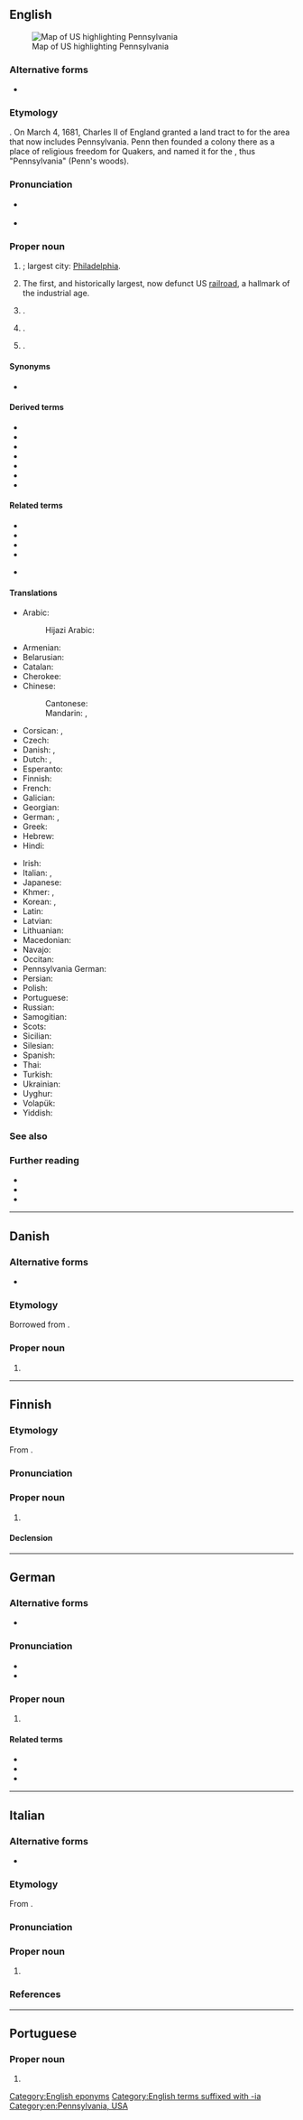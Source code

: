 {{also|Pennsylvânia}}
==English==
{{wikipedia|Pennsylvania (disambiguation)|Pennsylvania|lang=en}}
[[File:Map of USA PA.svg|thumb|right|Map of US highlighting Pennsylvania]]

===Alternative forms===
* {{l|en|Pensylvania}}

===Etymology===
{{af|en|Penn|sylvan|-ia|gloss1=William Penn|gloss2=woods|gloss3=land}}.
On March 4, 1681, Charles II of England granted a land tract to {{w|lang=en|William Penn}} for the area that now includes Pennsylvania. Penn then founded a colony there as a place of religious freedom for Quakers, and named it for the {{uder|en|la|[[sylva]], [[silva]]|gloss=meaning "wood"}}, thus "Pennsylvania" (Penn's woods).

===Pronunciation===
* {{a|UK|US}} {{IPA|en|/ˌpɛnsɪlˈveɪni.ə/|/ˌpɛnsɪlˈveɪnjə/}}
* {{audio|en|en-us-Pennsylvania.ogg|Audio (US)}}
*: {{rhymes|en|eɪniə|s=5}}

===Proper noun===
{{en-proper noun}}

# {{place|en|state|c/USA|capital=Harrisburg}}; largest city: [[Philadelphia]].
# The first, and historically largest, now defunct US [[railroad]], a hallmark of the industrial age.
# {{place|en|unincorporated community|co/Mobile County|s/Alabama|c/USA}}.
# {{place|en|suburb|city/Exeter|co/Devon|cc/England}} {{q|[[OS]] grid ref SX9294}}.
# {{place|en|hamlet|par/Cold Ashton|uauth/South Gloucestershire|co/Gloucestershire|cc/England}} {{q|OS grid ref ST7473}}.

====Synonyms====
* {{sense|US state}} {{l|en|PA}}

====Derived terms====
{{der-top}}
* {{l|en|PA}}
* {{l|en|Penn Station}}
* {{l|en|Pennsylvanian}}
* {{l|en|Pennsylvania Avenue}}
* {{l|en|Pennsylvania barn}}
* {{l|en|Pennsylvania rifle}}
* {{l|en|Pennsylvania sedge}}
{{der-bottom}}

====Related terms====
{{rel-top}}
* {{l|en|Pittsylvania}}
* {{l|en|Spotsylvania}}
* {{l|en|Transylvania}}
* {{l|en|Sylvania}}
* {{l|en|sylvan}} {{q|see for more terms}}
{{rel-bottom}}

====Translations====
{{trans-top|US state}}
* Arabic: {{t|ar|بِنْسِيلْفَانِيَا|f|tr=binsilfāniyā}}
*: Hijazi Arabic: {{t|acw|پِنْسِلْڤينْيا|f|tr=pinsilvēnya}}
* Armenian: {{t|hy|Փենսիլվանիա}}
* Belarusian: {{t|be|Пенсільванія}}
* Catalan: {{t|ca|Pennsilvània|f}}
* Cherokee: {{t|chr|ᎤᎩᏓᎵᏱ}}
* Chinese:
*: Cantonese: {{t|yue|賓州}}
*: Mandarin: {{t+|cmn|賓夕法尼亞}}, {{t+|cmn|宾夕法尼亚|tr=Bīnxīfǎníyà}}
* Corsican: {{t|co|Pennsylvania|f}}, {{t|co|Pensilvania|f}}
* Czech: {{t+|cs|Pensylvánie|f}}
* Danish: {{t|da|Pennsylvania}}, {{t|da|Pennsylvanien}} {{qualifier|archaic}}
* Dutch: {{t+|nl|Pennsylvania|n}}, {{qualifier|archaic}} {{t+|nl|Pennsylvanië|n}}
* Esperanto: {{t|eo|Pensilvanio}}
* Finnish: {{t+|fi|Pennsylvania}}
* French: {{t+|fr|Pennsylvanie|f}}
* Galician: {{t+|gl|Pensilvania|f}}
* Georgian: {{t|ka|პენსილვანია}}
* German: {{t|de|Pennsylvanien}}, {{t+|de|Pennsylvania}}
* Greek: {{t+|el|Πενσυλβάνια|f}}
* Hebrew: {{t+|he|פנסילבניה|f|tr=Pennsylvenia}}
* Hindi: {{t|hi|पेन्सिलवेनिया}}
{{trans-mid}}
* Irish: {{t|ga|Peinnsiolváin|alt=an Pheinnsiolváin|f}}
* Italian: {{t+|it|Pennsylvania|f}}, {{t|it|Pensilvania|f}}
* Japanese: {{t|ja|ペンシルベニア|tr=Penshirubenia}}
* Khmer: {{t|km|ផេនស៊ីលវ៉ានៀ}}, {{t|km|ផេនស៊ីលវ៉ានី}}
* Korean: {{t|ko|^펜실베이니아}}, {{t|ko|^펜실베니아}}
* Latin: {{t|la|Pennsilvania|f}}
* Latvian: {{t|lv|Pensilvānija|f}}
* Lithuanian: {{t|lt|Pensilvanija|f}}
* Macedonian: {{t|mk|Пенсилванија|f}}
* Navajo: {{t|nv|Beeʼeldíílsání Hahoodzo}}
* Occitan: {{t+|oc|Pensilvània|f}}
* Pennsylvania German: {{t|pdc|Pennsilfaani}}
* Persian: {{t+|fa|پنسیلوانیا}}
* Polish: {{t+|pl|Pensylwania|f}}
* Portuguese: {{t+|pt|Pensilvânia|f}}
* Russian: {{t+|ru|Пенсильва́ния|f}}
* Samogitian: {{t|sgs|Pensėlvanėjė}}
* Scots: {{t|sco|Pennsylvanie}}
* Sicilian: {{t|scn|Pennsylvania|f}}
* Silesian: {{t|szl|Pynsylwańijo}}
* Spanish: {{t+|es|Pensilvania|f}}
* Thai: {{t|th|เพนซิลเวเนีย}}
* Turkish: {{t|tr|Pensilvanya}}
* Ukrainian: {{t|uk|Пенсильванія}}
* Uyghur: {{t|ug|پېنسىلۋانىيە}}
* Volapük: {{t+|vo|Pensülvän}}
* Yiddish: {{t|yi|פּענסילווייניע}}
{{trans-bottom}}

{{trans-top|railroad}}
{{trans-mid}}
{{trans-bottom}}

===See also===
{{table:USA/en}}

===Further reading===
* {{pedia|lang=en}}
* {{pedia|lang=en|William Penn}}
* {{pedia|lang=en|Pennsylvania Railroad}}

[[Category:English eponyms]]
[[Category:English terms suffixed with -ia]]
[[Category:en:Pennsylvania, USA]]

----

==Danish==
{{wikipedia|lang=da}}

===Alternative forms===
* {{l|da|Pennsylvanien}}

===Etymology===
Borrowed from {{bor|da|en|Pennsylvania}}.

===Proper noun===
{{head|da|proper noun|genitive|Pennsylvanias}}

# {{place|da|state|c/USA|t1=Pennsylvania}}

----

==Finnish==

===Etymology===
From {{bor|fi|en|Pennsylvania}}.

===Pronunciation===
{{fi-pronunciation|pensilveinia|pensylveinia}}

===Proper noun===
{{fi-noun|proper=true}}

# {{place|fi|state|c/USA|t1=Pennsylvania}}

====Declension====
{{fi-decl-kala|n=sg|Pennsylvani|||a}}

----

==German==

===Alternative forms===
* {{alter|de|Pennsylvanien||dated to archaic}}

===Pronunciation===
* {{IPA|de|/ˌpɛnsɪlˈvɛɪ̯ni̯a/|/ˌpɛnsɪlˈveːni̯a/}}
* {{audio|de|De-Pennsylvania.ogg|Audio}}

===Proper noun===
{{de-proper noun|toponym}}

# {{place|de|state|c/United States|t=Pennsylvania}}

====Related terms====
* {{l|de|Pennsylvaniadeutsch}}
* {{l|de|Pennsylvanier}}
* {{l|de|pennsylvanisch}}

----

==Italian==
{{wikipedia|lang=it}}

===Alternative forms===
* {{alter|it|Pensilvania}}

===Etymology===
From {{bor|it|en|Pennsylvania}}.

===Pronunciation===
{{it-pr|Pennsylvània,Pennsylvènia<ref:{{R:it:DiPI}}>}}

===Proper noun===
{{it-proper noun|f}}

# {{place|it|state|c/United States|t1=Pennsylvania}}

===References===
<references />

----

==Portuguese==

===Proper noun===
{{pt-proper noun|f}}

# {{alternative spelling of|pt|Pensilvânia}}